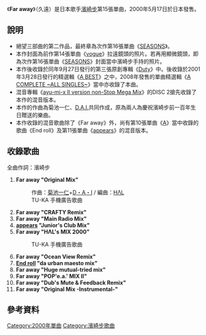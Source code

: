 {{Single infobox
| Name           = Far away<br /><small>久遠</small>
| Cover          = Far away.png
| Artist         = [[濱崎步|濱崎步]]
| Album          = [[Duty|Duty]]
| A-side         = Far away
| B-side         = 
| Released       = 2000年5月17日
| Format         = [[單曲|單曲]]
| Recorded       = 
| Genre          = [[日本流行音樂|日本流行音樂]]
| Length         = 61分34秒
| Label          = [[avex_trax|avex trax]]
| Writer         = [[濱崎步|濱崎步]]<br />[[菊池一仁|菊池一仁]]+[[長尾大|D・A・I]]
| Producer       = [[松浦勝人|松浦勝人]]
| Certification  = 
| Chart position = * 週間最高2名([[Oricon|Oricon]])
* 2000年5月度月間第8名（Oricon）
* 2000年6月度月間第7名（Oricon）
* 2000年度年間第43名（Oricon）
| Last single    = [[vogue_(濱崎步單曲)|vogue]] <br />（2000年）
| This single    = '''Far away''' <br />（2000年）
| Next single    = [[SEASONS|SEASONS]] <br /> （2000年）
| Misc           = 
}}

《'''Far away'''》（久遠）是日本歌手[[濱崎步|濱崎步]]第15張單曲，2000年5月17日於日本發售。

== 說明 ==
* 絕望三部曲的第二作品，最終章為次作第16張單曲《[[SEASONS|SEASONS]]》。
* 本作封面為前作第14張單曲《[[Vogue_(濱崎步單曲)|vogue]]》拉遠鏡頭的照片。若再用顯微鏡頭，即為次作第16張單曲《[[SEASONS|SEASONS]]》封面當中濱崎步手持的照片。
* 本作後收錄於同年9月27日發行的第三張原創專輯《[[Duty|Duty]]》中。後收錄於2001年3月28日發行的精選輯《[[A_BEST|A BEST]]》之中，2008年發售的單曲精選輯《[[A_COMPLETE_~ALL_SINGLES~|A COMPLETE ~ALL SINGLES~]]》當中亦收錄了本曲。
* 混音專輯《[[ayu-mi-x_II|ayu-mi-x II version non-Stop Mega Mix]]》的DISC 2搶先收錄了本作的混音版本。
* 本作的作曲為菊池一仁、[[長尾大|D.A.I.]]共同作成，原為兩人為慶祝濱崎步前一百年生日贈送的樂曲。
* 本作收錄的混音歌曲除了《Far away》外，尚有第10張單曲《[[A_(濱崎步單曲)|A]]》當中收錄的歌曲《End roll》及第11張單曲《[[appears|appears]]》的混音版本。

== 收錄歌曲 ==

全曲作詞：濱崎步

# '''Far away "Original Mix"'''
#: 作曲：[[菊池一仁|菊池一仁]]+[[長尾大|D・A・I]] / 編曲：[[HΛL|HΛL]]
#: TU-KA 手機廣告歌曲
# '''Far away "CRAFTY Remix"'''
# '''Far away "Main Radio Mix"'''
# '''[[appears|appears]] "Junior's Club Mix"'''
# '''Far away "HΛL's MIX 2000"'''
#: TU-KA 手機廣告歌曲
# '''Far away "Ocean View Remix"'''
# '''[[A_(濱崎步單曲)|End roll]] "da urban maesto mix"'''
# '''Far away "Huge mutual-tried mix"'''
# '''Far away "POP'e.a.' MIX II"'''
# '''Far away "Dub's Mute & Feedback Remix"'''
# '''Far away "Original Mix -Instrumental-"'''

== 參考資料 ==
<references/>
{{Ayumi Hamasaki singles}}

[[Category:2000年單曲|Category:2000年單曲]]
[[Category:濱崎步歌曲|Category:濱崎步歌曲]]